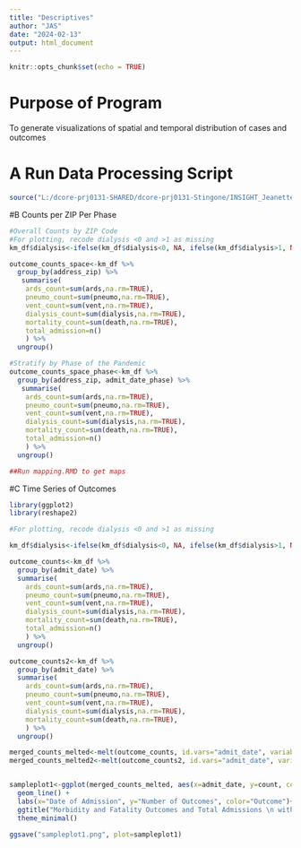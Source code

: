 ```yaml
---
title: "Descriptives"
author: "JAS"
date: "2024-02-13"
output: html_document
---
```


```r
knitr::opts_chunk$set(echo = TRUE)
```
# Purpose of Program
To generate visualizations of spatial and temporal distribution of cases and outcomes


# A Run Data Processing Script
```r
source("L:/dcore-prj0131-SHARED/dcore-prj0131-Stingone/INSIGHT_Jeanette_final/Data Processing_Descriptives.R")
```
#B Counts per ZIP Per Phase

```r
#Overall Counts by ZIP Code
#For plotting, recode dialysis <0 and >1 as missing
km_df$dialysis<-ifelse(km_df$dialysis<0, NA, ifelse(km_df$dialysis>1, NA, km_df$dialysis))

outcome_counts_space<-km_df %>%
  group_by(address_zip) %>%
   summarise(
    ards_count=sum(ards,na.rm=TRUE),
    pneumo_count=sum(pneumo,na.rm=TRUE),
    vent_count=sum(vent,na.rm=TRUE),
    dialysis_count=sum(dialysis,na.rm=TRUE),
    mortality_count=sum(death,na.rm=TRUE),
    total_admission=n()
    ) %>%
  ungroup()

#Stratify by Phase of the Pandemic
outcome_counts_space_phase<-km_df %>%
  group_by(address_zip, admit_date_phase) %>%
   summarise(
    ards_count=sum(ards,na.rm=TRUE),
    pneumo_count=sum(pneumo,na.rm=TRUE),
    vent_count=sum(vent,na.rm=TRUE),
    dialysis_count=sum(dialysis,na.rm=TRUE),
    mortality_count=sum(death,na.rm=TRUE),
    total_admission=n()
    ) %>%
  ungroup()

##Run mapping.RMD to get maps  

```

#C Time Series of Outcomes
```r
library(ggplot2)
library(reshape2)

#For plotting, recode dialysis <0 and >1 as missing

km_df$dialysis<-ifelse(km_df$dialysis<0, NA, ifelse(km_df$dialysis>1, NA, km_df$dialysis))

outcome_counts<-km_df %>%
  group_by(admit_date) %>%
  summarise(
    ards_count=sum(ards,na.rm=TRUE),
    pneumo_count=sum(pneumo,na.rm=TRUE),
    vent_count=sum(vent,na.rm=TRUE),
    dialysis_count=sum(dialysis,na.rm=TRUE),
    mortality_count=sum(death,na.rm=TRUE),
    total_admission=n()
    ) %>%
  ungroup()

outcome_counts2<-km_df %>%
  group_by(admit_date) %>%
  summarise(
    ards_count=sum(ards,na.rm=TRUE),
    pneumo_count=sum(pneumo,na.rm=TRUE),
    vent_count=sum(vent,na.rm=TRUE),
    dialysis_count=sum(dialysis,na.rm=TRUE),
    mortality_count=sum(death,na.rm=TRUE),
    ) %>%
  ungroup()

merged_counts_melted<-melt(outcome_counts, id.vars="admit_date", variable.name="outcome", value.name="count")
merged_counts_melted2<-melt(outcome_counts2, id.vars="admit_date", variable.name="outcome", value.name="count")


sampleplot1<-ggplot(merged_counts_melted, aes(x=admit_date, y=count, color=outcome ))+
  geom_line() +
  labs(x="Date of Admission", y="Number of Outcomes", color="Outcome")+
  ggtitle("Morbidity and Fatality Outcomes and Total Admissions \n within INSIGHT by Date of Admission")+scale_color_viridis_d(option="turbo")+
  theme_minimal()

ggsave("sampleplot1.png", plot=sampleplot1)

```

